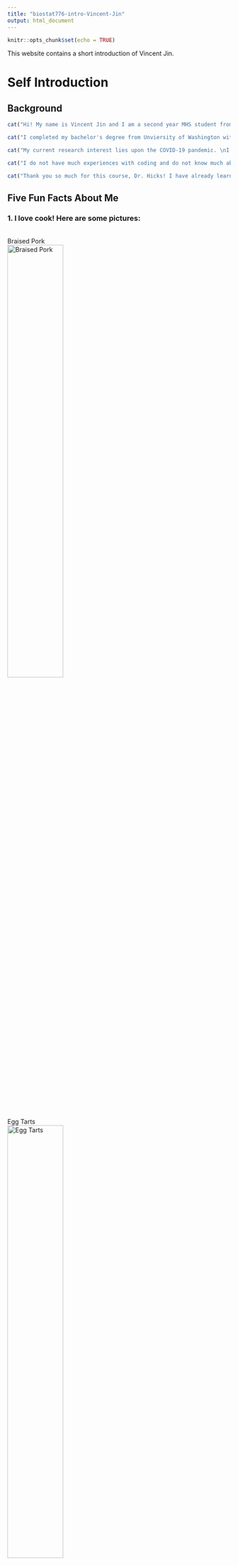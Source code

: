 ```yaml
---
title: "biostat776-intro-Vincent-Jin"
output: html_document
---
```


```r
knitr::opts_chunk$set(echo = TRUE)
```
This website contains a short introduction of Vincent Jin.

# Self Introduction
## Background

```r
cat("Hi! My name is Vincent Jin and I am a second year MHS student from the Department of Epidemiology, Infectious Disease track.")

cat("I completed my bachelor's degree from Unviersity of Washington with a major of Public Health in 2019. Before I came to Hopkins, I worked as a social worker who helps senior low-English-literacy Asian immigrants access governmental healthcare programs in Seattle, WA for about 1 and a half year.")

cat("My current research interest lies upon the COVID-19 pandemic. \nI am currently doing a survival analysis to try explore the association between prior COVID-19 infections before vaccination and breakthrough infections after being fully vaccinated.")

cat("I do not have much experiences with coding and do not know much about R. Before this course, I was mainly using Stata on data analysis. I also do not have very strong statistical background, but I think I'll be able to satisfy the requirements of this course that were described in Lecture 01. By taking this course, I wish to familiarize myself with R so that I'll be having more options when doing data analysis in the future, and also expand my capability of collaboration with colleagues who only use R.")

cat("Thank you so much for this course, Dr. Hicks! I have already learned a lot by doing the Project 0. Looking forward to hear more about R and Statistical Computing!")
```

## Five Fun Facts About Me
### 1. I love cook! Here are some pictures:
<br>
Braised Pork
<br>
![Braised Pork](images/braisedpork2.jpg){width=50% height=50%} 
<br>
<br>
Egg Tarts
<br>
![Egg Tarts](images/eggtarts.jpg){width=50% height=50%} 
<br>
<br>
Mooncakes
<br>
![Mooncakes](images/mooncake.jpg){width=50% height=50%} 
<br>
<br>
Croissant
<br>
![Croissant](images/cros.jpg){width=50% height=50%}
<br>
<br>
Noodle Soup
<br>
![Noodle Soup](images/noodlesoup.jpg){width=50% height=50%}

### 2. I love cats but I do not have a cat.

### 3. I am actually from Wuhan, China, and that is why I have a research interest of COVID-19.

### 4. Part of my leagal name is a combination of the pronunciation of my father's last name and my mother's last name.

### 5. My favorite ice cream flavor is vanilla.

## The link I found interesting:

### Check this link for my favorite Bossa Nova song from Shibata Jun
### https://www.youtube.com/watch?v=dQw4w9WgXcQ
``` r
library("vembedr")
embed_url("https://www.youtube.com/watch?v=PIHKMcvLBhU")
```

```css
.spoiler {
  visibility: hidden;
}

.spoiler::before {
  visibility: visible;
  content: "If you have clicked on the link: Please move your cursor here."
}

.spoiler:hover {
  visibility: visible;
}

.spoiler:hover::before {
  display: none;
}
```
[Sorry the link was rickrolling - but I really like that song as well! Hope you enjoyed it! :)]{.spoiler}
 


